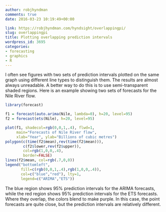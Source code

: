 ```yaml
---
author: robjhyndman
comments: true
date: 2016-03-23 10:19:49+00:00

link: https://robjhyndman.com/hyndsight/overlappingpi/
slug: overlappingpi
title: Plotting overlapping prediction intervals
wordpress_id: 3695
categories:
- forecasting
- graphics
- R
---
```


I often see figures with two sets of prediction intervals plotted on the same graph using different line types to distinguish them. The results are almost always unreadable. A better way to do this is to use semi-transparent shaded regions. Here is an example showing two sets of forecasts for the Nile River flow.


```r
library(forecast)

f1 = forecast(auto.arima(Nile, lambda=0), h=20, level=95)
f2 = forecast(ets(Nile), h=20, level=95)

plot(f1, shadecol=rgb(0,0,1,.4), flwd=1,
     main="Forecasts of Nile River flow",
     xlab="Year", ylab="Billions of cubic metres")
polygon(c(time(f2$mean),rev(time(f2$mean))),
        c(f2$lower,rev(f2$upper)),
        col=rgb(1,0,0,.4),
        border=FALSE)
lines(f2$mean, col=rgb(.7,0,0))
legend("bottomleft", 
       fill=c(rgb(0,0,1,.4),rgb(1,0,0,.4)),
       col=c("blue","red"), lty=1,
       legend=c("ARIMA","ETS"))
```


The blue region shows 95% prediction intervals for the ARIMA forecasts, while the red region shows 95% prediction intervals for the ETS forecasts. Where they overlap, the colors blend to make purple. In this case, the point forecasts are quite close, but the prediction intervals are relatively different.
